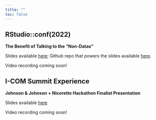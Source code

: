 ```yaml
---
title: ""
toc: false
---
```


## RStudio::conf(2022)
**The Benefit of Talking to the "Non-Datas"**

Slides available [here](https://rconf-2022-caro-buck.netlify.app/#/section); Github repo that powers the slides available [here](https://github.com/carobuck/rconf-talk-2022-slides).

Video recording coming soon!

## I-COM Summit Experience 
**Johnson & Johnson + Nicorette Hackathon Finalist Presentation**

Slides available [here](https://github.com/carobuck/icom-hackathon-2021)

Video recording coming soon!
